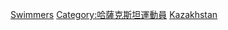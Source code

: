{{Fooian fooers|Profession=游泳運動員|Nationality=哈薩克斯坦人|Country=哈薩克斯坦|Supercategory=運動員}}

[[Category:哈薩克游泳|Swimmers]]
[[Category:哈薩克斯坦運動員|Category:哈薩克斯坦運動員]]
[[Category:各國游泳運動員|Kazakhstan]]